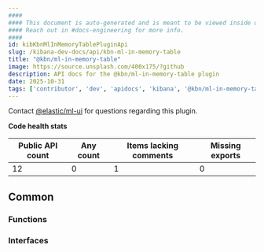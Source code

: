 ```yaml
---
####
#### This document is auto-generated and is meant to be viewed inside our experimental, new docs system.
#### Reach out in #docs-engineering for more info.
####
id: kibKbnMlInMemoryTablePluginApi
slug: /kibana-dev-docs/api/kbn-ml-in-memory-table
title: "@kbn/ml-in-memory-table"
image: https://source.unsplash.com/400x175/?github
description: API docs for the @kbn/ml-in-memory-table plugin
date: 2025-10-31
tags: ['contributor', 'dev', 'apidocs', 'kibana', '@kbn/ml-in-memory-table']
---
```




Contact [@elastic/ml-ui](https://github.com/orgs/elastic/teams/ml-ui) for questions regarding this plugin.

**Code health stats**

| Public API count  | Any count | Items lacking comments | Missing exports |
|-------------------|-----------|------------------------|-----------------|
| 12 | 0 | 1 | 0 |

## Common

### Functions
<DocDefinitionList data={kbnMlInMemoryTableObj.common.functions}/>

### Interfaces
<DocDefinitionList data={kbnMlInMemoryTableObj.common.interfaces}/>


